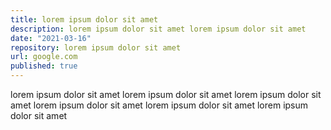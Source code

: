 ```yaml
---
title: lorem ipsum dolor sit amet
description: lorem ipsum dolor sit amet lorem ipsum dolor sit amet
date: "2021-03-16"
repository: lorem ipsum dolor sit amet
url: google.com
published: true
---
```



lorem ipsum dolor sit amet lorem ipsum dolor sit amet lorem ipsum dolor sit amet
lorem ipsum dolor sit amet lorem ipsum dolor sit amet lorem ipsum dolor sit amet